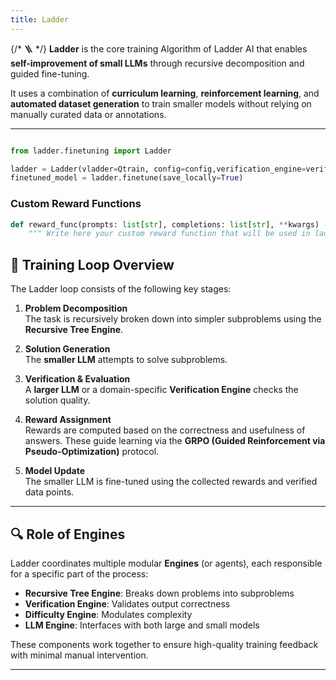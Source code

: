 ```yaml
---
title: Ladder
---
```


{/* 🪜 */}
**Ladder** is the core training Algorithm of Ladder AI that enables **self-improvement of small LLMs** through recursive decomposition and guided fine-tuning.

It uses a combination of **curriculum learning**, **reinforcement learning**, and **automated dataset generation** to train smaller models without relying on manually curated data or annotations.

---

```python llm_engin.py

from ladder.finetuning import Ladder

ladder = Ladder(vladder=Qtrain, config=config,verification_engine=verification_engine, reward_funcs=[]) # add custom reward functions as u need
finetuned_model = ladder.finetune(save_locally=True)

```

### Custom Reward Functions

```python
def reward_func(prompts: list[str], completions: list[str], **kwargs) -> list[float]:
    """ Write here your custom reward function that will be used in ladder loop """
```

## 🔁 Training Loop Overview

The Ladder loop consists of the following key stages:

1. **Problem Decomposition**  
   The task is recursively broken down into simpler subproblems using the **Recursive Tree Engine**.

2. **Solution Generation**  
   The **smaller LLM** attempts to solve subproblems.

3. **Verification & Evaluation**  
   A **larger LLM** or a domain-specific **Verification Engine** checks the solution quality.

4. **Reward Assignment**  
   Rewards are computed based on the correctness and usefulness of answers. These guide learning via the **GRPO (Guided Reinforcement via Pseudo-Optimization)** protocol.

5. **Model Update**  
   The smaller LLM is fine-tuned using the collected rewards and verified data points.

---

## 🔍 Role of Engines

Ladder coordinates multiple modular **Engines** (or agents), each responsible for a specific part of the process:

- **Recursive Tree Engine**: Breaks down problems into subproblems
- **Verification Engine**: Validates output correctness
- **Difficulty Engine**: Modulates complexity
- **LLM Engine**: Interfaces with both large and small models

These components work together to ensure high-quality training feedback with minimal manual intervention.

---
